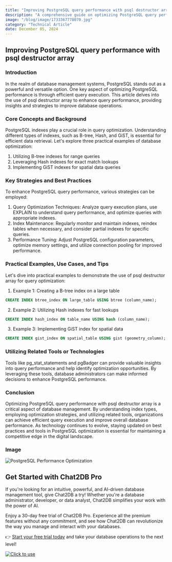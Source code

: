 ```yaml
---
title: "Improving PostgreSQL query performance with psql destructor array"
description: "A comprehensive guide on optimizing PostgreSQL query performance using psql destructor array."
image: "/blog/image/1733367778070.jpg"
category: "Technical Article"
date: December 05, 2024
---
```


## Improving PostgreSQL query performance with psql destructor array

### Introduction

In the realm of database management systems, PostgreSQL stands out as a powerful and versatile option. One key aspect of optimizing PostgreSQL performance is through efficient query execution. This article delves into the use of psql destructor array to enhance query performance, providing insights and strategies to improve database operations.

### Core Concepts and Background

PostgreSQL indexes play a crucial role in query optimization. Understanding different types of indexes, such as B-tree, Hash, and GiST, is essential for efficient data retrieval. Let's explore three practical examples of database optimization:

1. Utilizing B-tree indexes for range queries
2. Leveraging Hash indexes for exact match lookups
3. Implementing GiST indexes for spatial data queries

### Key Strategies and Best Practices

To enhance PostgreSQL query performance, various strategies can be employed:

1. Query Optimization Techniques: Analyze query execution plans, use EXPLAIN to understand query performance, and optimize queries with appropriate indexes.
2. Index Maintenance: Regularly monitor and maintain indexes, reindex tables when necessary, and consider partial indexes for specific queries.
3. Performance Tuning: Adjust PostgreSQL configuration parameters, optimize memory settings, and utilize connection pooling for improved performance.

### Practical Examples, Use Cases, and Tips

Let's dive into practical examples to demonstrate the use of psql destructor array for query optimization:

1. Example 1: Creating a B-tree index on a large table
```sql
CREATE INDEX btree_index ON large_table USING btree (column_name);
```
2. Example 2: Utilizing Hash indexes for fast lookups
```sql
CREATE INDEX hash_index ON table_name USING hash (column_name);
```
3. Example 3: Implementing GiST index for spatial data
```sql
CREATE INDEX gist_index ON spatial_table USING gist (geometry_column);
```

### Utilizing Related Tools or Technologies

Tools like pg_stat_statements and pgBadger can provide valuable insights into query performance and help identify optimization opportunities. By leveraging these tools, database administrators can make informed decisions to enhance PostgreSQL performance.

### Conclusion

Optimizing PostgreSQL query performance with psql destructor array is a critical aspect of database management. By understanding index types, employing optimization strategies, and utilizing related tools, organizations can achieve efficient query execution and improve overall database performance. As technology continues to evolve, staying updated on best practices and tools in PostgreSQL optimization is essential for maintaining a competitive edge in the digital landscape.

### Image

![PostgreSQL Performance Optimization](https://example.com/postgresql-performance-optimization.jpg)

## Get Started with Chat2DB Pro

If you're looking for an intuitive, powerful, and AI-driven database management tool, give Chat2DB a try! Whether you're a database administrator, developer, or data analyst, Chat2DB simplifies your work with the power of AI.

Enjoy a 30-day free trial of Chat2DB Pro. Experience all the premium features without any commitment, and see how Chat2DB can revolutionize the way you manage and interact with your databases.

👉 [Start your free trial today](https://chat2db.ai/pricing) and take your database operations to the next level!


[![Click to use](/image/blog/bg/chat2db.jpg)](https://chat2db.ai)
